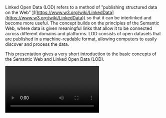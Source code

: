 Linked Open Data (LOD) refers to a method of ”publishing structured data on the Web” [1](/cls-infra/ts-vienna-2024/-/wikis/1)([https://www.w3.org/wiki/LinkedData](https://www.w3.org/wiki/LinkedData)) so that it can be interlinked and become more useful. The concept builds on the principles of the Semantic Web, where data is given meaningful links that allow it to be connected across different domains and platforms. LOD consists of open datasets that are published in a machine-readable format, allowing computers to easily discover and process the data.

This presentation gives a very short introduction to the basic concepts of the Semantic Web and Linked Open Data (LOD).



<Video provider="youtube" id="sVSBTFtLGA4?si=-CY5rDlPFeiIqca7" startTime={0}>

</Video>
